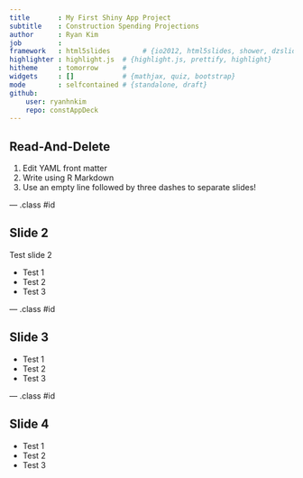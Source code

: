 ```yaml
---
title       : My First Shiny App Project
subtitle    : Construction Spending Projections
author      : Ryan Kim
job         : 
framework   : html5slides        # {io2012, html5slides, shower, dzslides, ...}
highlighter : highlight.js  # {highlight.js, prettify, highlight}
hitheme     : tomorrow      # 
widgets     : []            # {mathjax, quiz, bootstrap}
mode        : selfcontained # {standalone, draft}
github:
    user: ryanhnkim
    repo: constAppDeck
---
```


## Read-And-Delete

1. Edit YAML front matter
2. Write using R Markdown
3. Use an empty line followed by three dashes to separate slides!

--- .class #id 

## Slide 2

Test slide 2

* Test 1
* Test 2
* Test 3

--- .class #id 

## Slide 3
* Test 1
* Test 2
* Test 3

--- .class #id 

## Slide 4
* Test 1
* Test 2
* Test 3

